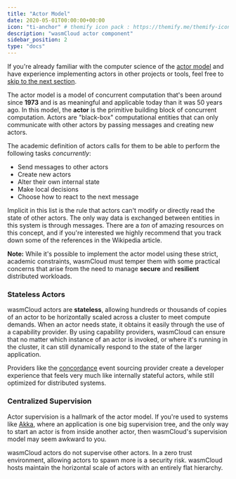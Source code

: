 ```yaml
---
title: "Actor Model"
date: 2020-05-01T00:00:00+00:00
icon: "ti-anchor" # themify icon pack : https://themify.me/themify-icons
description: "wasmCloud actor component"
sidebar_position: 2
type: "docs"
---
```


If you're already familiar with the computer science of the
[actor model](https://en.wikipedia.org/wiki/Actor_model)
and have experience implementing actors in other projects or tools,
feel free to [skip to the next section](./wc_actors).

The actor model is a model of concurrent computation that's been around since
**1973** and is as meaningful and applicable today than it was 50 years ago.
In this model, the **actor** is the primitive building block
of concurrent computation.
Actors are "black-box" computational entities that can only communicate with
other actors by passing messages and creating new actors.

The academic definition of actors calls for them to be able to perform the following tasks _concurrently_:

* Send messages to other actors
* Create new actors
* Alter their own internal state
* Make local decisions
* Choose how to react to the next message

Implicit in this list is the rule that actors can't modify or directly read the state of other actors. The only way data is exchanged between entities in this system is through messages. There are a _ton_ of amazing resources on this concept, and if you're interested we highly recommend that you track down some of the references in the Wikipedia article.

**Note:** While it's possible to implement the actor model using these strict, academic
constraints, wasmCloud must temper them with some practical concerns that arise
from the need to manage **secure** and **resilient** distributed workloads.

### Stateless Actors
wasmCloud actors are **stateless**, allowing hundreds or thousands of copies
of an actor to be horizontally scaled across a cluster to meet compute demands.
When an actor needs state, it obtains it easily through the use of a capability provider.
By using capability providers, wasmCloud can ensure that no matter
which instance of an actor is invoked, or where it's running in the cluster,
it can still dynamically respond to the state of the larger application.

Providers like the [concordance](https://github.com/cosmonic/concordance) event sourcing provider create a developer experience that feels very much like internally stateful actors, while still optimized for distributed systems.

### Centralized Supervision
Actor supervision is a hallmark of the actor model. If you're used to systems like [Akka](https://akka.io/), where an application is one big supervision tree, and the only way to start an actor is from inside another actor, then wasmCloud's supervision model may seem awkward to you.

wasmCloud actors do not supervise other actors.
In a zero trust environment, allowing actors to spawn more is a security risk.
wasmCloud hosts maintain the horizontal scale of actors with an entirely flat hierarchy.
